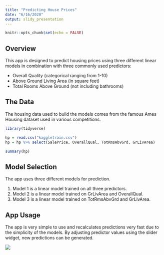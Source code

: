 ```yaml
---
title: "Predicting House Prices"
date: "6/16/2020"
output: slidy_presentation
---
```


```r
knitr::opts_chunk$set(echo = FALSE)
```

## Overview

This app is designed to predict housing prices using three different linear models in combination with three
commonly used predictors:

- Overall Quality (categorical ranging from 1-10)
- Above Ground Living Area (in square feet)
- Total Rooms Above Ground (not including bathrooms)

## The Data

The housing data used to build the models comes from the famous Ames Housing dataset used in various competitions. 

```r
library(tidyverse)

hp = read.csv("kaggletrain.csv")
hp = hp %>% select(SalePrice, OverallQual, TotRmsAbvGrd, GrLivArea)

summary(hp)
```

## Model Selection

The app uses three different models for prediction. 

1. Model 1 is a linear model trained on all three predictors.
2. Model 2 is a linear model trained on GrLivArea and OverallQual.
3. Model 3 is a linear model trained on TotRmsAbvGrd and GrLivArea.

## App Usage

The app is very simple to use and recalculates predictions very fast due to the simplicity of the models. By adjusting predictor values using the slider widget, new predictions can be generated. 

![](C:/Users/Lam/Desktop/coursera/Course 9/developingdataproducts/project/sample.png)

